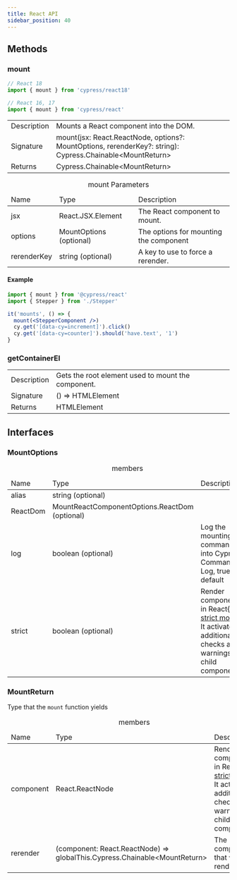 ```yaml
---
title: React API
sidebar_position: 40
---
```


## Methods

### mount

```js
// React 18
import { mount } from 'cypress/react18'

// React 16, 17
import { mount } from 'cypress/react'
```

<table class="api-table table-list">
  <tr>
    <td>Description</td>
    <td>Mounts a React component into the DOM.</td>
  </tr>
  <tr>
    <td>Signature</td>
    <td>
      mount(jsx: React.ReactNode, options?: MountOptions, rerenderKey?: string):
      Cypress.Chainable&lt;MountReturn&gt;
    </td>
  </tr>
  <tr>
    <td>Returns</td>
    <td>Cypress.Chainable&lt;MountReturn&gt;</td>
  </tr>
</table>

<table class="api-table">
  <caption>mount Parameters</caption>
  <thead>
    <td>Name</td>
    <td>Type</td>
    <td>Description</td>
  </thead>
  <tr>
    <td>jsx</td>
    <td>React.JSX.Element</td>
    <td>The React component to mount.</td>
  </tr>
  <tr>
    <td>options</td>
    <td>MountOptions (optional)</td>
    <td>The options for mounting the component</td>
  </tr>
  <tr>
    <td>rerenderKey</td>
    <td>string (optional)</td>
    <td>A key to use to force a rerender.</td>
  </tr>
</table>

#### Example

```jsx
import { mount } from '@cypress/react'
import { Stepper } from './Stepper'

it('mounts', () => {
  mount(<StepperComponent />)
  cy.get('[data-cy=increment]').click()
  cy.get('[data-cy=counter]').should('have.text', '1')
}
```

### getContainerEl

<table class="api-table">
  <tr>
    <td>Description</td>
    <td>Gets the root element used to mount the component.</td>
  </tr>
  <tr>
    <td>Signature</td>
    <td>() => HTMLElement</td>
  </tr>
  <tr>
    <td>Returns</td>
    <td>HTMLElement</td>
  </tr>
</table>

## Interfaces

### MountOptions

<table class="api-table">
  <caption>members</caption>
  <thead>
    <td>Name</td>
    <td>Type</td>
    <td>Description</td>
  </thead>
  <tr>
    <td>alias</td>
    <td>string (optional)</td>
    <td></td>
  </tr>
  <tr>
    <td>ReactDom</td>
    <td>MountReactComponentOptions.ReactDom (optional)</td>
    <td></td>
  </tr>
  <tr>
    <td>log</td>
    <td>boolean (optional)</td>
    <td>Log the mounting command into Cypress Command Log, true by default</td>
  </tr>
  <tr>
    <td>strict</td>
    <td>boolean (optional)</td>
    <td>
      Render component in React{' '}
      <a href="https://reactjs.org/docs/strict-mode.html">strict mode</a>
      It activates additional checks and warnings for child components.
    </td>
  </tr>
</table>

### MountReturn

Type that the `mount` function yields

<table class="api-table">
  <caption>members</caption>
  <thead>
    <td>Name</td>
    <td>Type</td>
    <td>Description</td>
  </thead>
  <tr>
    <td>component</td>
    <td>React.ReactNode</td>
    <td>
      Render component in React{' '}
      <a href="https://reactjs.org/docs/strict-mode.html">strict mode</a>
      It activates additional checks and warnings for child components.
    </td>
  </tr>
  <tr>
    <td>rerender</td>
    <td>
      (component: React.ReactNode) =>
      globalThis.Cypress.Chainable&lt;MountReturn&gt;
    </td>
    <td>The component that was rendered.</td>
  </tr>
</table>
